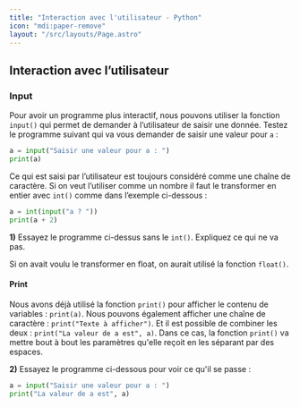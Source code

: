 ```yaml
---
title: "Interaction avec l'utilisateur - Python"
icon: "mdi:paper-remove"
layout: "/src/layouts/Page.astro"
---
```


## Interaction avec l’utilisateur

### Input

Pour avoir un programme plus interactif, nous pouvons utiliser la fonction
`input()` qui permet de demander à l’utilisateur de saisir une donnée. Testez
le programme suivant qui va vous demander de saisir une valeur pour `a` :
    
```py
a = input("Saisir une valeur pour a : ")
print(a)
```

Ce qui est saisi par l’utilisateur est toujours considéré comme une chaîne de
caractère. Si on veut l’utiliser comme un nombre il faut le transformer en
entier avec `int()` comme dans l’exemple ci-dessous :

```py
a = int(input("a ? "))
print(a + 2)
```

**1)** Essayez le programme ci-dessus sans le `int()`. Expliquez ce qui ne va
pas.

Si on avait voulu le transformer en float, on aurait utilisé la fonction
`float()`.

#### Print

Nous avons déjà utilisé la fonction `print()` pour afficher le contenu de
variables : `print(a)`. Nous pouvons également afficher une chaîne de
caractère : `print("Texte à afficher")`. Et il est possible de combiner les
deux : `print("La valeur de a est", a)`. Dans ce cas, la fonction `print()` va
mettre bout à bout les paramètres qu'elle reçoit en les séparant par des
espaces.

**2)** Essayez le programme ci-dessous pour voir ce qu'il se passe :

```py
a = input("Saisir une valeur pour a : ")
print("La valeur de a est", a)
```
